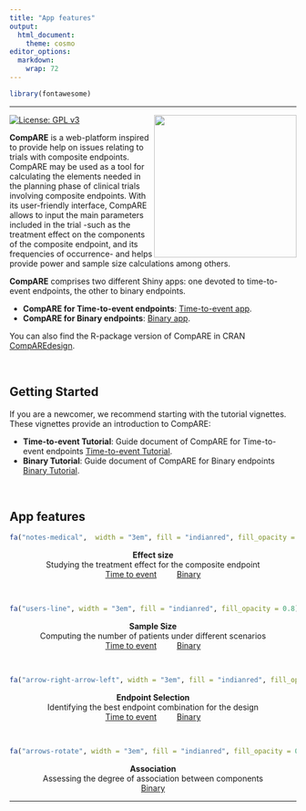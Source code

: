 ---
title: "App features"
output:
  html_document:
    theme: cosmo
editor_options: 
  markdown: 
    wrap: 72
---

```{=html}
<style type="text/css">
h1.title {
  font-size: 36px;
  font-weight: 500;
  color: DarkRed;
  text-align: center;
}
</style>
```
```{r echo=FALSE}
library(fontawesome)
```

<hr>


<img src="~/R_projects/new_comp/compare/images/logo.png" align="right" width="250"/>

[![License: GPL
v3](https://img.shields.io/badge/License-GPLv3-blue.svg)](https://www.gnu.org/licenses/gpl-3.0)

<!-- badges: end -->

**CompARE** is a web-platform inspired to provide
help on issues relating to trials with composite endpoints. CompARE may
be used as a tool for calculating the elements needed in the planning
phase of clinical trials involving composite endpoints. With its
user-friendly interface, CompARE allows to input the main parameters
included in the trial -such as the treatment effect on the components of
the composite endpoint, and its frequencies of occurrence- and helps
provide power and sample size calculations among others.

**CompARE** comprises two different
Shiny apps: one devoted to time-to-event endpoints, the other to binary
endpoints.

-   **CompARE for Time-to-event endpoints**: [Time-to-event
    app](https://www.grbio.eu/compare/CompARETimeToEvent/).
-   **CompARE for Binary endpoints**: [Binary
    app](https://www.grbio.eu/compare/CompAREBinary/).

You can also find the R-package version of CompARE in CRAN
[CompAREdesign](https://cran.r-project.org/web/packages/CompAREdesign/index.html).

<br>

## Getting Started

If you are a newcomer, we recommend starting with the tutorial
vignettes. These vignettes provide an introduction to CompARE:

-   **Time-to-event Tutorial**: Guide document of CompARE for
    Time-to-event endpoints [Time-to-event
    Tutorial](https://www.grbio.eu/compare/CompARETimeToEvent/help_Tutorial.html).
-   **Binary Tutorial**: Guide document of CompARE for Binary endpoints
    [Binary
    Tutorial](https://www.grbio.eu/compare/CompAREBinary/Help-Tutorial.html).

<br>

## App features

<center>

```{r echo = FALSE}
fa("notes-medical",  width = "3em", fill = "indianred", fill_opacity = 0.8)
```



**Effect size**\
Studying the treatment effect for the composite endpoint\
[Time to
event](https://www.grbio.eu/compare/CompARETimeToEvent/?tab=%22tab_effect%22)         [Binary](https://www.grbio.eu/compare/CompAREBinary/?tab=%22tab_effect%22)<br>

<center>

<br>

```{r echo = FALSE}
fa("users-line", width = "3em", fill = "indianred", fill_opacity = 0.8)
```

**Sample Size**\
Computing the number of patients under different scenarios\
[Time to
event](https://www.grbio.eu/compare/CompARETimeToEvent/?tab=%22tab_sample%22)         [Binary](https://www.grbio.eu/compare/CompAREBinary/?tab=%22tab_sample%22)<br>

<center>

<br>

```{r echo = FALSE}
fa("arrow-right-arrow-left", width = "3em", fill = "indianred", fill_opacity = 0.8)
```

**Endpoint Selection**\
Identifying the best endpoint combination for the design\
[Time to
event](https://www.grbio.eu/compare/CompARETimeToEvent/?tab=%22tab_endpoint%22)         [Binary](https://www.grbio.eu/compare/CompAREBinary/?tab=%22tab_endpoint%22)<br>

<center>

<br>

```{r echo = FALSE}
fa("arrows-rotate", width = "3em", fill = "indianred", fill_opacity = 0.8)
```

**Association**\
Assessing the degree of association between components\
[Binary](https://www.grbio.eu/compare/CompAREBinary/?tab=%22tab_correlation%22)<br>

<hr>

